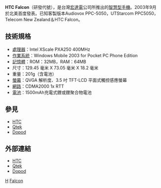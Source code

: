 {{Orphan|time=2016-12-17T10:08:54+00:00}}

{{noteTA
|G1=長度單位
}}
'''HTC Falcon'''（研發代號），是台灣[[宏達電|宏達電]]公司所推出的[[智慧型手機|智慧型手機]]。2003年9月於北美首度發表。已知客製版本Audiovox PPC-5050，UTStarcom PPC5050，Telecom New Zealand＆HTC Falcon。

== 技術規格 ==
*[[處理器|處理器]]：Intel XScale PXA250 400MHz
*[[作業系統|作業系統]]：Windows Mobile 2003 for Pocket PC Phone Edition
*[[記憶體|記憶體]]：ROM：32MB，RAM：64MB
*尺寸：129.45 毫米 X 73.05 毫米 X 18.2 毫米 
*重量：201g（含電池）
*[[螢幕|螢幕]]：QVGA 解析度、3.5 吋 TFT-LCD 平面式觸控感應螢幕 
*[[網路|網路]]：CDMA2000 1x RTT
*[[電池|電池]]：1500mAh充電式鋰或鋰聚合物電池

== 參見 ==
*[[HTC|HTC]]
*[[Qtek|Qtek]]
*[[Dopod|Dopod]]

== 外部連結 ==
*[http://www.htc.com/ HTC]{{Wayback|url=http://www.htc.com/ |date=20080706043200 }}
*[https://web.archive.org/web/20080707182953/http://www.myqtek.com/ Qtek]
*[https://web.archive.org/web/20080708173628/http://www.dopod.com/ Dopod]

[[Category:智能手機|H]]
[[Category:宏達電手機|Falcon]]